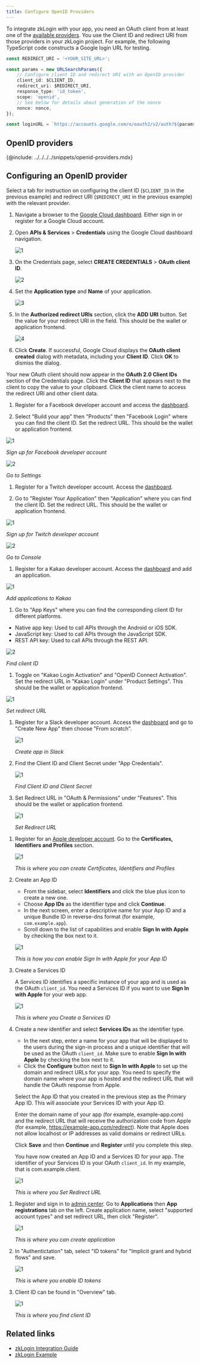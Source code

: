 ```yaml
---
title: Configure OpenID Providers
---
```


To integrate zkLogin with your app, you need an OAuth client from at least one of the [available providers](#openid-providers). You use the Client ID and redirect URI from those providers in your zkLogin project. For example, the following TypeScript code constructs a Google login URL for testing.

```typescript
const REDIRECT_URI = '<YOUR_SITE_URL>';

const params = new URLSearchParams({
	// Configure client ID and redirect URI with an OpenID provider
	client_id: $CLIENT_ID,
	redirect_uri: $REDIRECT_URI,
	response_type: 'id_token',
	scope: 'openid',
	// See below for details about generation of the nonce
	nonce: nonce,
});

const loginURL = `https://accounts.google.com/o/oauth2/v2/auth?${params}`;
```

## OpenID providers

{@include: ../../../../snippets/openid-providers.mdx}

## Configuring an OpenID provider

Select a tab for instruction on configuring the client ID (`$CLIENT_ID` in the previous example) and redirect URI (`$REDIRECT_URI` in the previous example) with the relevant provider.

<Tabs groupId="oauth-providers">

<TabItem label="Google" value="google">

1. Navigate a browser to the [Google Cloud dashboard](https://console.cloud.google.com/home/dashboard). Either sign in or register for a Google Cloud account.
1. Open **APIs & Services** > **Credentials** using the Google Cloud dashboard navigation. 

    ![1](images/google-nav.png 'Open APIs & Services > Credentials')

1. On the Credentials page, select **CREATE CREDENTIALS** > **OAuth client ID**.

    ![2](images/google-oauth.png 'Select CREATE CREDENTIALS > OAuth client ID')

1. Set the **Application type** and **Name** of your application.

    ![3](images/google-appmeta.png 'Set type and name')

1. In the **Authorized redirect URIs** section, click the **ADD URI** button. Set the value for your redirect URI in the field. This should be the wallet or application frontend.

    ![4](images/google-addauth.png 'Add redirect URL')

1. Click **Create**. If successful, Google Cloud displays the **OAuth client created** dialog with metadata, including your **Client ID**. Click **OK** to dismiss the dialog. 

Your new OAuth client should now appear in the **OAuth 2.0 Client IDs** section of the Credentials page. Click the **Client ID** that appears next to the client to copy the value to your clipboard. Click the client name to access the redirect URI and other client data.

</TabItem>

<TabItem label="Facebook" value="facebook">

1. Register for a Facebook developer account and access the [dashboard](https://developers.facebook.com/apps/).

1. Select "Build your app" then "Products" then "Facebook Login" where you can find the client ID. Set the redirect URL. This should be the wallet or application frontend.

![1](../../../../concepts/cryptography/images/zklogin-facebook1.png 'Sign up for Facebook developer account')

_Sign up for Facebook developer account_

![2](../../../../concepts/cryptography/images/zklogin-facebook2.png 'Go to Settings')

_Go to Settings_

</TabItem>

<TabItem label="Twitch" value="twitch">

1. Register for a Twitch developer account. Access the [dashboard](https://dev.twitch.tv/console).

1. Go to "Register Your Application" then "Application" where you can find the client ID. Set the redirect URL. This should be the wallet or application frontend.

![1](../../../../concepts/cryptography/images/zklogin-twitch1.png "Sign up for Twitch developer account")

*Sign up for Twitch developer account*

![2](../../../../concepts/cryptography/images/zklogin-twitch2.png "Go to Console")

*Go to Console*

</TabItem>

<TabItem label="Kakao" value="kakao">

1. Register for a Kakao developer account. Access the [dashboard](https://developers.kakao.com/console/app) and add an application.

![1](../../../../concepts/cryptography/images/zklogin-kakao1.png "Add applications to Kakao")

*Add applications to Kakao*

1. Go to "App Keys" where you can find the corresponding client ID for different platforms.

- Native app key: Used to call APIs through the Android or iOS SDK.
- JavaScript key: Used to call APIs through the JavaScript SDK.
- REST API key: Used to call APIs through the REST API.

![2](../../../../concepts/cryptography/images/zklogin-kakao2.png "Find Client ID")

*Find client ID*

1. Toggle on "Kakao Login Activation" and "OpenID Connect Activation". Set the redirect URL in "Kakao Login" under "Product Settings". This should be the wallet or application frontend.

![1](../../../../concepts/cryptography/images/zklogin-kakao3.png "Set Redirect URL")

*Set redirect URL*

</TabItem>

<TabItem label="Slack" value="slack">

1. Register for a Slack developer account. Access the [dashboard](https://api.slack.com/apps) and go to "Create New App" then choose "From scratch".

	![1](../../../../concepts/cryptography/images/zklogin-slack1.png "Create app in Slack")

	*Create app in Slack*

1. Find the Client ID and Client Secret under "App Credentials".

	![1](../../../../concepts/cryptography/images/zklogin-slack2.png "Find Client ID and Client Secret")

	*Find Client ID and Client Secret*

1. Set Redirect URL in "OAuth & Permissions" under "Features". This should be the wallet or application frontend.

	![1](../../../../concepts/cryptography/images/zklogin-slack3.png "Set Redirect URL")

	*Set Redirect URL*

</TabItem>

<TabItem label="Apple" value="apple">

1. Register for an [Apple developer account](https://developer.apple.com/). Go to the **Certificates, Identifiers and Profiles** section.

	![1](../../../../concepts/cryptography/images/zklogin-apple1.png "Click on Certificates, Identifiers and Profiles")
	
	*This is where you can create Certificates, Identifiers and Profiles*

1. Create an App ID
    - From the sidebar, select **Identifiers** and click the blue plus icon to create a new one.
    - Choose **App IDs** as the identifier type and click **Continue**.
    - In the next screen, enter a descriptive name for your App ID and a unique Bundle ID in reverse-dns format (for example, `com.example.app`).
    - Scroll down to the list of capabilities and enable **Sign In with Apple** by checking the box next to it.

	![1](../../../../concepts/cryptography/images/zklogin-apple2.png "Create an App ID")
	
	*This is how you can enable Sign In with Apple for your App ID*

1. Create a Services ID

	A Services ID identifies a specific instance of your app and is used as the OAuth `client_id`. You need a Services ID if you want to use **Sign In with Apple** for your web app.

	![1](../../../../concepts/cryptography/images/zklogin-apple3.png "Create a Services ID")

	*This is where you Create a Services ID*

1. Create a new identifier and select **Services IDs** as the identifier type.

    - In the next step, enter a name for your app that will be displayed to the users during the sign-in process and a unique identifier that will be used as the OAuth `client_id`. Make sure to enable **Sign In with Apple** by checking the box next to it.
	- Click the **Configure** button next to **Sign In with Apple** to set up the domain and redirect URLs for your app. You need to specify the domain name where your app is hosted and the redirect URL that will handle the OAuth response from Apple.

	Select the App ID that you created in the previous step as the Primary App ID. This will associate your Services ID with your App ID.

	Enter the domain name of your app (for example, example-app.com) and the redirect URL that will receive the authorization code from Apple (for example, https://example-app.com/redirect). Note that Apple does not allow localhost or IP addresses as valid domains or redirect URLs.

	Click **Save** and then **Continue** and **Register** until you complete this step.

	You have now created an App ID and a Services ID for your app. The identifier of your Services ID is your OAuth `client_id`. In my example, that is com.example.client.

	![1](../../../../concepts/cryptography/images/zklogin-apple4.png "Set Redirect URL")
	
	*This is where you Set Redirect URL*

</TabItem>

<TabItem label="Microsoft" value="microsoft">

1. Register and sign in to [admin center](https://entra.microsoft.com/). Go to **Applications** then **App registrations** tab on the left. Create application name, select "supported account types" and set redirect URL, then click "Register".

	![1](../../../../concepts/cryptography/images/zklogin-microsoft1.png "Click on App registrations")
	
	*This is where you can create application*

1. In "Authentictation" tab, select "ID tokens" for "Implicit grant and hybrid flows" and save.

	![1](../../../../concepts/cryptography/images/zklogin-microsoft2.png "Enable ID tokens")
	
	*This is where you enable ID tokens*
1. Client ID can be found in "Overview" tab.

	![1](../../../../concepts/cryptography/images/zklogin-microsoft3.png "Find Client ID")
	
	*This is where you find client ID*
</TabItem>

</Tabs>

## Related links

- [zkLogin Integration Guide](../zklogin-integration.mdx)
- [zkLogin Example](./zklogin-example.mdx)